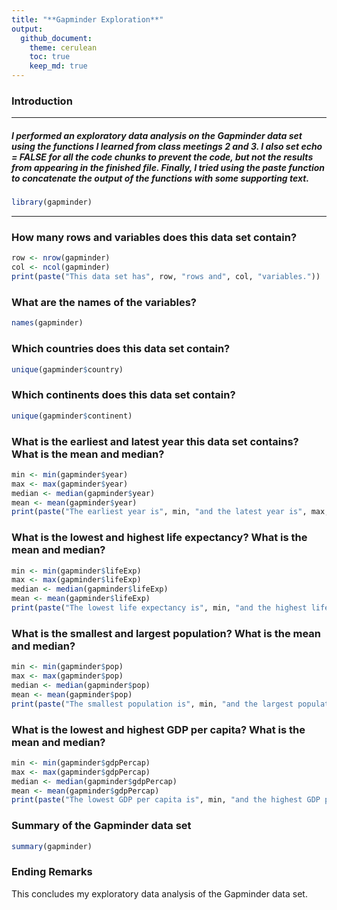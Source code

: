 ```yaml
---
title: "**Gapminder Exploration**"
output: 
  github_document:
    theme: cerulean
    toc: true
    keep_md: true
---
```

### **Introduction**

-----------------------

##### I performed an exploratory data analysis on the Gapminder data set using the functions I learned from class meetings 2 and 3. I also set echo = FALSE for all the code chunks to prevent the code, but not the results from appearing in the finished file. Finally, I tried using the paste function to concatenate the output of the functions with some supporting text. 

```r
library(gapminder)

```

--------------------------------------------------------------------------

### **How many rows and variables does this data set contain?**
```r
row <- nrow(gapminder)
col <- ncol(gapminder)
print(paste("This data set has", row, "rows and", col, "variables."))
```
### **What are the names of the variables?**
```r
names(gapminder)
```
### **Which countries does this data set contain?**
```r
unique(gapminder$country)
```

### **Which continents does this data set contain?**
```r
unique(gapminder$continent)
```


### **What is the earliest and latest year this data set contains? What is the mean and median?**
```r
min <- min(gapminder$year)
max <- max(gapminder$year)
median <- median(gapminder$year)
mean <- mean(gapminder$year)
print(paste("The earliest year is", min, "and the latest year is", max, ". The mean is", mean, "and the median is", median, "."))
```


### **What is the lowest and highest life expectancy? What is the mean and median?**
```r
min <- min(gapminder$lifeExp)
max <- max(gapminder$lifeExp)
median <- median(gapminder$lifeExp)
mean <- mean(gapminder$lifeExp)
print(paste("The lowest life expectancy is", min, "and the highest life expectancy is", max, "years. The mean is", mean, "and the median is", median, "."))
```

### **What is the smallest and largest population? What is the mean and median?**
```r
min <- min(gapminder$pop)
max <- max(gapminder$pop)
median <- median(gapminder$pop)
mean <- mean(gapminder$pop)
print(paste("The smallest population is", min, "and the largest population is", max, ". The mean is", mean, "and the median is", median, "."))
```


### **What is the lowest and highest GDP per capita? What is the mean and median?**
```r
min <- min(gapminder$gdpPercap)
max <- max(gapminder$gdpPercap)
median <- median(gapminder$gdpPercap)
mean <- mean(gapminder$gdpPercap)
print(paste("The lowest GDP per capita is", min, "and the highest GDP per capita is", max, ". The mean is", mean, "and the median is", median, "."))
```

### **Summary of the Gapminder data set**
```r
summary(gapminder)
```

### **Ending Remarks**
This concludes my exploratory data analysis of the Gapminder data set.

